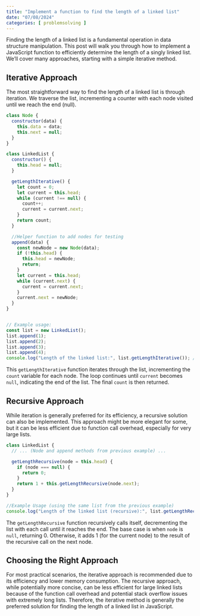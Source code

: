 ```yaml
---
title: "Implement a function to find the length of a linked list"
date: "07/08/2024"
categories: [ problemsolving ]
---
```


Finding the length of a linked list is a fundamental operation in data structure manipulation.  This post will walk you through how to implement a JavaScript function to efficiently determine the length of a singly linked list. We'll cover many approaches, starting with a simple iterative method.

## Iterative Approach

The most straightforward way to find the length of a linked list is through iteration. We traverse the list, incrementing a counter with each node visited until we reach the end (null).

```javascript
class Node {
  constructor(data) {
    this.data = data;
    this.next = null;
  }
}

class LinkedList {
  constructor() {
    this.head = null;
  }

  getLengthIterative() {
    let count = 0;
    let current = this.head;
    while (current !== null) {
      count++;
      current = current.next;
    }
    return count;
  }

  //Helper function to add nodes for testing
  append(data) {
    const newNode = new Node(data);
    if (!this.head) {
      this.head = newNode;
      return;
    }
    let current = this.head;
    while (current.next) {
      current = current.next;
    }
    current.next = newNode;
  }
}


// Example usage:
const list = new LinkedList();
list.append(1);
list.append(2);
list.append(3);
list.append(4);
console.log("Length of the linked list:", list.getLengthIterative()); // Output: 4

```

This `getLengthIterative` function iterates through the list, incrementing the `count` variable for each node.  The loop continues until `current` becomes `null`, indicating the end of the list.  The final `count` is then returned.

## Recursive Approach

While iteration is generally preferred for its efficiency, a recursive solution can also be implemented.  This approach might be more elegant for some, but it can be less efficient due to function call overhead, especially for very large lists.

```javascript
class LinkedList {
  // ... (Node and append methods from previous example) ...

  getLengthRecursive(node = this.head) {
    if (node === null) {
      return 0;
    }
    return 1 + this.getLengthRecursive(node.next);
  }
}

//Example Usage (using the same list from the previous example)
console.log("Length of the linked list (recursive):", list.getLengthRecursive()); // Output: 4
```

The `getLengthRecursive` function recursively calls itself, decrementing the list with each call until it reaches the end. The base case is when `node` is `null`, returning 0. Otherwise, it adds 1 (for the current node) to the result of the recursive call on the next node.


## Choosing the Right Approach

For most practical scenarios, the iterative approach is recommended due to its efficiency and lower memory consumption. The recursive approach, while potentially more concise, can be less efficient for large linked lists because of the function call overhead and potential stack overflow issues with extremely long lists.  Therefore, the iterative method is generally the preferred solution for finding the length of a linked list in JavaScript.


